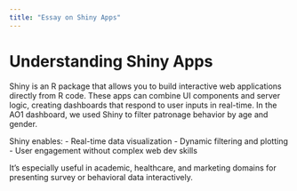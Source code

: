 ```yaml
---
title: "Essay on Shiny Apps"
---
```


# Understanding Shiny Apps

Shiny is an R package that allows you to build interactive web applications directly from R code. These apps can combine UI components and server logic, creating dashboards that respond to user inputs in real-time. In the AO1 dashboard, we used Shiny to filter patronage behavior by age and gender.

Shiny enables:
- Real-time data visualization
- Dynamic filtering and plotting
- User engagement without complex web dev skills

It’s especially useful in academic, healthcare, and marketing domains for presenting survey or behavioral data interactively.

